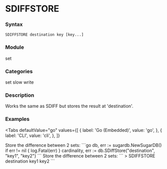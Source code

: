 
# SDIFFSTORE

### Syntax
```
SDIFFSTORE destination key [key...]
```

### Module
<span className="acl-category">set</span>

### Categories 
<span className="acl-category">set</span>
<span className="acl-category">slow</span>
<span className="acl-category">write</span>

### Description 
Works the same as SDIFF but stores the result at 'destination'.

### Examples

<Tabs
  defaultValue="go"
  values={[
    { label: 'Go (Embedded)', value: 'go', },
    { label: 'CLI', value: 'cli', },
  ]}
>
  <TabItem value="go">
    Store the difference between 2 sets:
    ```go
    db, err := sugardb.NewSugarDB()
    if err != nil {
      log.Fatal(err)
    }
    cardinality, err := db.SDiffStore("destination", "key1", "key2")
    ```
  </TabItem>
  <TabItem value="cli">
    Store the difference between 2 sets:
    ```
    > SDIFFSTORE destination key1 key2
    ```
  </TabItem>
</Tabs>
